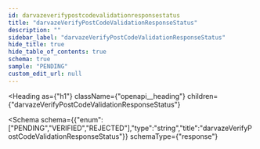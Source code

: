 ```yaml
---
id: darvazeverifypostcodevalidationresponsestatus
title: "darvazeVerifyPostCodeValidationResponseStatus"
description: ""
sidebar_label: "darvazeVerifyPostCodeValidationResponseStatus"
hide_title: true
hide_table_of_contents: true
schema: true
sample: "PENDING"
custom_edit_url: null
---
```



<Heading
  as={"h1"}
  className={"openapi__heading"}
  children={"darvazeVerifyPostCodeValidationResponseStatus"}
>
</Heading>





<Schema
  schema={{"enum":["PENDING","VERIFIED","REJECTED"],"type":"string","title":"darvazeVerifyPostCodeValidationResponseStatus"}}
  schemaType={"response"}
>
  
</Schema>
            